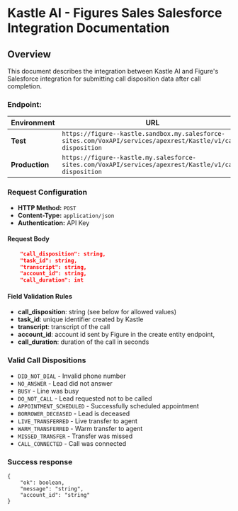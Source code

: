 # Kastle AI - Figures Sales Salesforce Integration Documentation

## Overview

This document describes the integration between Kastle AI and Figure's Salesforce integration for submitting call disposition data after call completion.

### Endpoint: 
| Environment | URL |
|------------|-----|
| **Test** | `https://figure--kastle.sandbox.my.salesforce-sites.com/VoxAPI/services/apexrest/Kastle/v1/call-disposition` |
| **Production** | `https://figure--kastle.my.salesforce-sites.com/VoxAPI/services/apexrest/Kastle/v1/call-disposition` |


### Request Configuration

- **HTTP Method:** `POST`
- **Content-Type:** `application/json`
- **Authentication:** API Key 

#### Request Body

```json
    "call_disposition": string,
    "task_id": string,
    "transcript": string,
    "account_id": string,
    "call_duration": int
```
#### Field Validation Rules
- **call_disposition**: string (see below for allowed values) 
- **task_id**: unique identifier created by Kastle
- **transcript**: transcript of the call
- **account_id**: account id sent by Figure in the create entity endpoint,
- **call_duration**: duration of the call in seconds 

### Valid Call Dispositions
- `DID_NOT_DIAL` - Invalid phone number
- `NO_ANSWER` - Lead did not answer
- `BUSY` - Line was busy
- `DO_NOT_CALL` - Lead requested not to be called
- `APPOINTMENT_SCHEDULED` - Successfully scheduled appointment
- `BORROWER_DECEASED` - Lead is deceased
- `LIVE_TRANSFERRED` - Live transfer to agent
- `WARM_TRANSFERRED` - Warm transfer to agent
- `MISSED_TRANSFER` - Transfer was missed
- `CALL_CONNECTED` - Call was connected

### Success response
```
{
    "ok": boolean,
    "message": "string",
    "account_id": "string"
}
```





